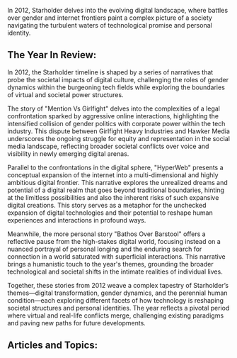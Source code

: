 In 2012, Starholder delves into the evolving digital landscape, where battles over gender and internet frontiers paint a complex picture of a society navigating the turbulent waters of technological promise and personal identity.


## The Year In Review:
In 2012, the Starholder timeline is shaped by a series of narratives that probe the societal impacts of digital culture, challenging the roles of gender dynamics within the burgeoning tech fields while exploring the boundaries of virtual and societal power structures.

The story of "Mention Vs Girlfight" delves into the complexities of a legal confrontation sparked by aggressive online interactions, highlighting the intensified collision of gender politics with corporate power within the tech industry. This dispute between Girlfight Heavy Industries and Hawker Media underscores the ongoing struggle for equity and representation in the social media landscape, reflecting broader societal conflicts over voice and visibility in newly emerging digital arenas.

Parallel to the confrontations in the digital sphere, "HyperWeb" presents a conceptual expansion of the internet into a multi-dimensional and highly ambitious digital frontier. This narrative explores the unrealized dreams and potential of a digital realm that goes beyond traditional boundaries, hinting at the limitless possibilities and also the inherent risks of such expansive digital creations. This story serves as a metaphor for the unchecked expansion of digital technologies and their potential to reshape human experiences and interactions in profound ways.

Meanwhile, the more personal story "Bathos Over Barstool" offers a reflective pause from the high-stakes digital world, focusing instead on a nuanced portrayal of personal longing and the enduring search for connection in a world saturated with superficial interactions. This narrative brings a humanistic touch to the year's themes, grounding the broader technological and societal shifts in the intimate realities of individual lives.

Together, these stories from 2012 weave a complex tapestry of Starholder’s themes—digital transformation, gender dynamics, and the perennial human condition—each exploring different facets of how technology is reshaping societal structures and personal identities. The year reflects a pivotal period where virtual and real-life conflicts merge, challenging existing paradigms and paving new paths for future developments.

## Articles and Topics:

